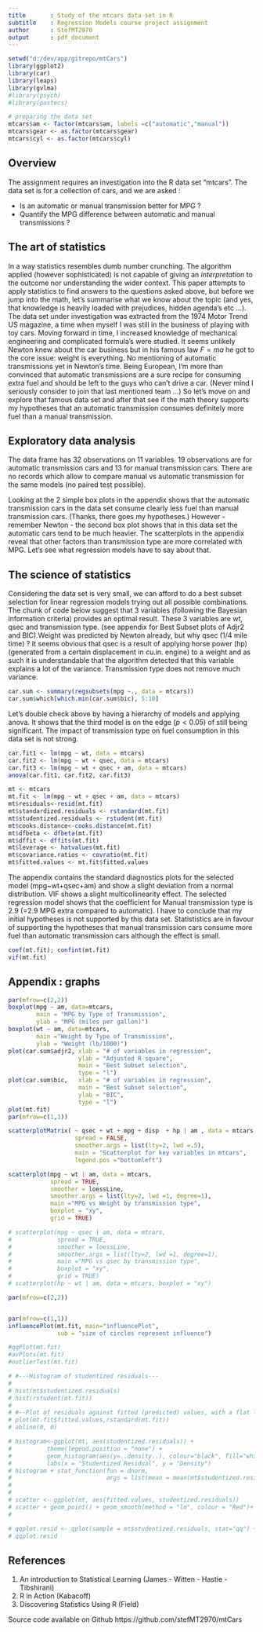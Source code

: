 ---
title       : Study of the mtcars data set in R
subtitle    : Regression Models course project assignment
author      : StefMT2970
output      : pdf_document
---

```{r, echo=FALSE}
setwd("d:/dev/app/gitrepo/mtCars")
library(ggplot2)
library(car)
library(leaps)
library(gvlma)
#library(psych)
#library(pastecs)

# preparing the data set
mtcars$am <- factor(mtcars$am, labels =c("automatic","manual"))
mtcars$gear <- as.factor(mtcars$gear)
mtcars$cyl <- as.factor(mtcars$cyl)

```

## Overview
The assignment requires an investigation into the R data set "mtcars".
The data set is for a collection of cars, and we are asked :

- Is an automatic or manual transmission better for MPG ?
- Quantify the MPG difference between automatic and manual transmissions ?

## The art of statistics
In a way statistics resembles dumb number crunching. The algorithm applied (however sophisticated) is not capable of giving an *interpretation* to the outcome nor understanding the wider context. This paper attempts to apply statistics to find answers to the questions asked above, but before we jump into the math, let's summarise what we know about the topic (and yes, that knowledge is heavily loaded with prejudices, hidden agenda's etc ...).
The data set under investigation was extracted from the 1974 Motor Trend US magazine, a time when myself I was still in the business of playing with toy cars. Moving forward in time, I increased knowledge of mechanical engineering and complicated formula's were studied. It seems unlikely Newton knew about the car business but in his famous law $F=ma$ he got to the core issue: weight is everything. No mentioning of automatic transmissions yet in Newton's time. Being European, I'm more than convinced that automatic transmissions are a sure recipe for consuming extra fuel and should be left to the guys who can't drive a car. (Never mind I seriously consider to join that last mentioned team ...)
So let's move on and explore that famous data set and after that see if the math theory supports my hypotheses that an automatic transmission consumes definitely more fuel than a manual transmission.


## Exploratory data analysis
The data frame has 32 observations on 11 variables. 19 observations are for automatic transmission cars and 13 for manual transmission cars. There are no records which allow to compare manual vs automatic transmission for the same models (no paired test possible).

Looking at the 2 simple box plots in the appendix shows that the automatic transmission cars in the data set consume clearly less fuel than manual transmission cars. (Thanks, there goes my hypotheses.) However - remember Newton - the second box plot shows that in this data set the automatic cars tend to be much heavier. The scatterplots in the appendix reveal that other factors than transmission type are more correlated with MPG. Let's see what regression models have to say about that.

## The science of statistics
Considering the data set is very small, we can afford to do a best subset selection for linear regression models trying out all possible combinations.
The chunk of code below suggest that 3 variables (following the Bayesian information criteria) provides an optimal result. These 3 variables are wt, qsec and transmission type. (see appendix for Best Subset plots of Adjr2 and BIC).Weight was predicted by Newton already, but why qsec (1/4 mile time) ? It seems obvious that qsec is a result of applying horse power (hp) (generated from a certain displacement in cu.in. engine) to a weight and as such it is understandable that the algorithm detected that this variable explains a lot of the variance. Transmission type does not remove much variance.
```{r}
car.sum <- summary(regsubsets(mpg ~., data = mtcars))
car.sum$which[which.min(car.sum$bic), 5:10]
```

Let's double check above by having a hierarchy of models and applying anova. It shows that the third model is on the edge ($p < 0.05$) of still being significant. The impact of transmission type on fuel consumption in this data set is not strong.
```{r}
car.fit1 <- lm(mpg ~ wt, data = mtcars)
car.fit2 <- lm(mpg ~ wt + qsec, data = mtcars)
car.fit3 <- lm(mpg ~ wt + qsec + am, data = mtcars)
anova(car.fit1, car.fit2, car.fit3)
```



```{r , echo=FALSE}
mt <- mtcars
mt.fit <- lm(mpg ~ wt + qsec + am, data = mtcars)
mt$residuals<-resid(mt.fit)
mt$standardized.residuals <- rstandard(mt.fit)
mt$studentized.residuals <- rstudent(mt.fit)
mt$cooks.distance<-cooks.distance(mt.fit)
mt$dfbeta <- dfbeta(mt.fit)
mt$dffit <- dffits(mt.fit)
mt$leverage <- hatvalues(mt.fit)
mt$covariance.ratios <- covratio(mt.fit)
mt$fitted.values <- mt.fit$fitted.values

```

The appendix contains the standard diagnostics plots for the selected model (mpg~wt+qsec+am) and show a slight deviation from a normal distribution. VIF shows a slight multicollinearity effect. The selected regression model shows that the coefficient for Manual transmission type is 2.9 (=2.9 MPG extra compared to automatic). 
I have to conclude that my initial hypotheses is not supported by this data set. Statististics are in favour of supporting the hypotheses that manual transmission cars consume more fuel than automatic transmission cars although the effect is small.
```{r}
coef(mt.fit); confint(mt.fit) 
vif(mt.fit)

```

## Appendix : graphs
```{r , echo=FALSE}
par(mfrow=c(2,2))
boxplot(mpg ~ am, data=mtcars,
        main = "MPG by Type of Transmission",
        ylab = "MPG (miles per gallon)")
boxplot(wt ~ am, data=mtcars,
        main ="Weight by Type of Transmission",
        ylab = "Weight (lb/1000)")
plot(car.sum$adjr2, xlab = "# of variables in regression",
                    ylab = "Adjusted R square",
                    main = "Best Subset selection",
                    type = "l")
plot(car.sum$bic,   xlab = "# of variables in regression",
                    main = "Best Subset selection",
                    ylab = "BIC",
                    type = "l")
plot(mt.fit)
par(mfrow=c(1,1))
```


```{r , echo=FALSE}
scatterplotMatrix( ~ qsec + wt + mpg + disp  + hp | am , data = mtcars,
                   spread = FALSE, 
                   smoother.args = list(lty=2, lwd =.5),
                   main = "Scatterplot for key variables in mtcars",
                   legend.pos ="bottomleft")

scatterplot(mpg ~ wt | am, data = mtcars,
            spread = TRUE,
            smoother = loessLine,
            smoother.args = list(lty=2, lwd =1, degree=1),
            main ="MPG vs Weight by transmission type",
            boxplot = "xy",
            grid = TRUE)

# scatterplot(mpg ~ qsec | am, data = mtcars, 
#             spread = TRUE,
#             smoother = loessLine,
#             smoother.args = list(lty=2, lwd =1, degree=1),
#             main ="MPG vs qsec by transmission type",            
#             boxplot = "xy",
#             grid = TRUE)
# scatterplot(hp ~ wt | am, data = mtcars, boxplot = "xy")

```



```{r , echo=FALSE}
par(mfrow=c(2,2))


par(mfrow=c(1,1))
influencePlot(mt.fit, main="influencePlot",
              sub = "size of circles represent influence")

#qqPlot(mt.fit)
#avPlots(mt.fit)
#outlierTest(mt.fit)

# #---Histogram of studentized residuals---
# 
# hist(mt$studentized.residuals)
# hist(rstudent(mt.fit))
# 
# #--Plot of residuals against fitted (predicted) values, with a flat line at the mean--
# plot(mt.fit$fitted.values,rstandard(mt.fit))
# abline(0, 0)

# histogram<-ggplot(mt, aes(studentized.residuals)) + 
#          theme(legend.position = "none") + 
#          geom_histogram(aes(y=..density..), colour="black", fill="white") +
#          labs(x = "Studentized Residual", y = "Density")
# histogram + stat_function(fun = dnorm, 
#                           args = list(mean = mean(mt$studentized.residuals, na.rm = TRUE), sd = sd(mt$studentized.residuals, na.rm = TRUE)), colour = "red", size = 1)
# 
# 
# scatter <- ggplot(mt, aes(fitted.values, studentized.residuals))
# scatter + geom_point() + geom_smooth(method = "lm", colour = "Red")+ labs(x = "Fitted Values", y = "Studentized Residual") 
# 

# qqplot.resid <- qplot(sample = mt$studentized.residuals, stat="qq") + labs(x = "Theoretical Values", y = "Observed Values") 
# qqplot.resid


```

## References

1. An introduction to Statistical Learning (James - Witten - Hastie - Tibshirani)
2. R in Action (Kabacoff)
3. Discovering Statistics Using R (Field)

Source code available on Github https://github.com/stefMT2970/mtCars
